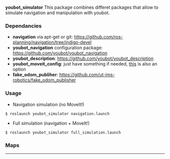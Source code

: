 ''' youbot_simulator '''
This package combines differet packages that allow to simulate navigation and manipulation with youbot.

=== Dependancies ===
* '''navigation''' via apt-get or git: https://github.com/ros-planning/navigation/tree/indigo-devel
* '''youbot_navigation''' configuration package: https://github.com/youbot/youbot_navigation
* '''youbot_description''': https://github.com/youbot/youbot_description
* '''youbot_moveit_config''': just have something if needed, [https://github.com/svenschneider/youbot-manipulation/tree/indigo/youbot_moveit this] is also an option
* '''fake_odom_publiher''': https://github.com/ut-ims-robotics/fake_odom_publisher

=== Usage ===
* Navigation simulation (no MoveIt!)
 $ roslaunch youbot_simulator navigation.launch

* Full simulation (navigation + MoveIt!)
 $ roslaunch youbot_simulator full_simulation.launch
=== Maps ===

----
